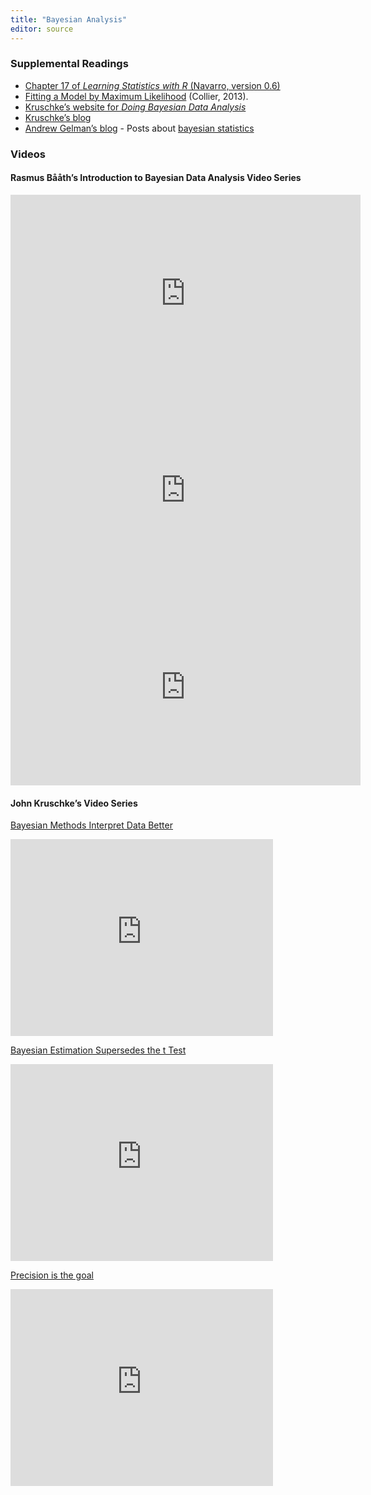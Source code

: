 ```yaml
---
title: "Bayesian Analysis"
editor: source
---
```



### Supplemental Readings

* [Chapter 17 of *Learning Statistics with R* (Navarro, version 0.6)](https://github.com/jbryer/DATA606Fall2020/blob/master/Textbook/lsr-0.6.pdf)
* [Fitting a Model by Maximum Likelihood](https://www.r-bloggers.com/fitting-a-model-by-maximum-likelihood/) (Collier, 2013).
* [Kruschke's website for *Doing Bayesian Data Analysis*](https://sites.google.com/site/doingbayesiandataanalysis/)
* [Kruschke's blog](http://doingbayesiandataanalysis.blogspot.com/)
* [Andrew Gelman's blog](http://andrewgelman.com/) - Posts about [bayesian statistics](http://andrewgelman.com/category/bayesian-statistics/)

### Videos

#### Rasmus B&aring;&aring;th's Introduction to Bayesian Data Analysis Video Series

<iframe width="560" height="315" src="https://www.youtube.com/embed/3OJEae7Qb_o" frameborder="0" allow="accelerometer; autoplay; encrypted-media; gyroscope; picture-in-picture" allowfullscreen></iframe>

<iframe width="560" height="315" src="https://www.youtube.com/embed/mAUwjSo5TJE" frameborder="0" allow="accelerometer; autoplay; encrypted-media; gyroscope; picture-in-picture" allowfullscreen></iframe>

<iframe width="560" height="315" src="https://www.youtube.com/embed/Ie-6H_r7I5A" frameborder="0" allow="accelerometer; autoplay; encrypted-media; gyroscope; picture-in-picture" allowfullscreen></iframe>

#### John Kruschke's Video Series

[Bayesian Methods Interpret Data Better](https://www.youtube.com/watch?v=YyohWpjl6KU)

<iframe width="420" height="315" src="https://www.youtube.com/embed/YyohWpjl6KU" frameborder="0" allowfullscreen></iframe>

[Bayesian Estimation Supersedes the t Test](https://www.youtube.com/watch?v=fhw1j1Ru2i0)

<iframe width="420" height="315" src="https://www.youtube.com/embed/fhw1j1Ru2i0" frameborder="0" allowfullscreen></iframe>

[Precision is the goal](https://www.youtube.com/watch?v=lh5btlAvrLs)

<iframe width="420" height="315" src="https://www.youtube.com/embed/lh5btlAvrLs" frameborder="0" allowfullscreen></iframe>


